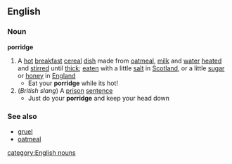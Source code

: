 ==English==
===Noun===
{{wikipedia}}
'''porridge'''
#A [[hot]] [[breakfast]] [[cereal]] [[dish]] made from [[oatmeal]], [[milk]] and [[water]] [[heated]] and [[stirred]] until [[thick]]; [[eaten]] with a little [[salt]] in [[Scotland]], or a little [[sugar]] or [[honey]] in [[England]]
#* Eat your '''porridge''' while its hot!
#(''British slang'') A [[prison]] [[sentence]]
#* Just do your '''porridge''' and keep your head down

===See also===
*[[gruel]]
*[[oatmeal]]

[[category:English nouns]]
